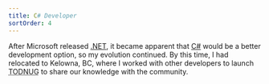 ```yaml
---
title: C# Developer
sortOrder: 4
---
```



After Microsoft released [.NET](https://en.wikipedia.org/wiki/.NET_Framework), it became apparent that [C#](https://en.wikipedia.org/wiki/C_Sharp_(programming_language)) would be a better development option, so my evolution continued. By this time, I had relocated to Kelowna, BC, where I worked with other developers to launch <Abbr title="Thompson Okanagan dot NET User Group">TODNUG</Abbr> to share our knowledge with the community.
